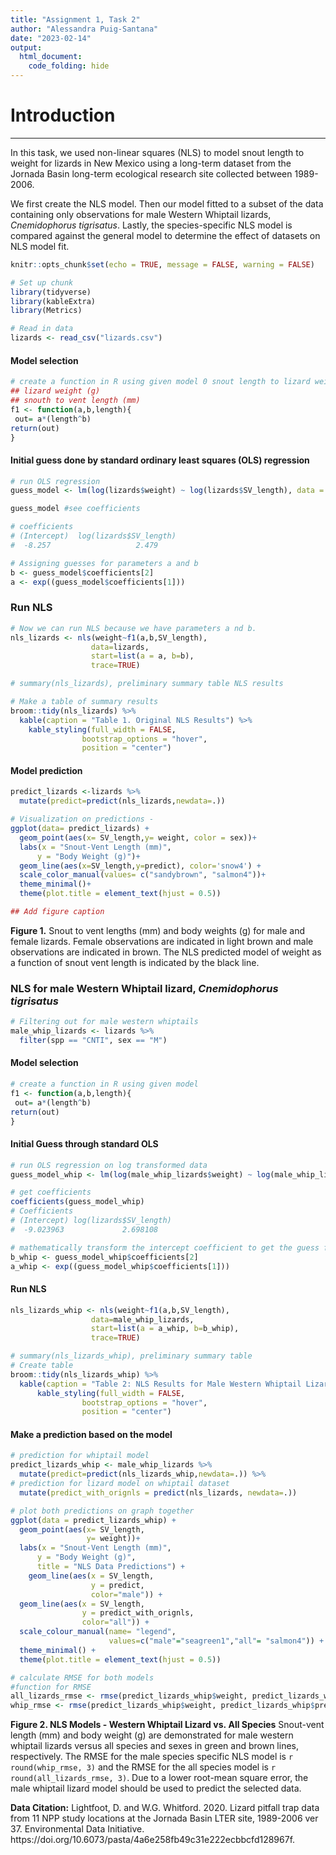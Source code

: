 ```yaml
---
title: "Assignment 1, Task 2"
author: "Alessandra Puig-Santana"
date: "2023-02-14"
output:
  html_document:
    code_folding: hide
---
```

# Introduction
***
In this task, we used non-linear squares (NLS) to model snout length to weight for lizards in New Mexico using a long-term dataset from the Jornada Basin long-term ecological research site collected between 1989-2006.

We first create the NLS model. Then our model fitted to a subset of the data containing only observations for male Western Whiptail lizards, *Cnemidophorus tigrisatus*. Lastly, the species-specific NLS model is compared against the general model to determine the effect of datasets on NLS model fit.


```r
knitr::opts_chunk$set(echo = TRUE, message = FALSE, warning = FALSE)

# Set up chunk
library(tidyverse)
library(kableExtra)
library(Metrics)

```

```r
# Read in data 
lizards <- read_csv("lizards.csv")
```

#### Model selection

```r
# create a function in R using given model 0 snout length to lizard weight
## lizard weight (g)
## snouth to vent length (mm)
f1 <- function(a,b,length){
 out= a*(length^b)
return(out)
}
```

#### Initial guess done by standard ordinary least squares (OLS) regression

```r
# run OLS regression 
guess_model <- lm(log(lizards$weight) ~ log(lizards$SV_length), data = lizards)

guess_model #see coefficients

# coefficients
# (Intercept)  log(lizards$SV_length)  
#  -8.257                   2.479

# Assigning guesses for parameters a and b
b <- guess_model$coefficients[2]
a <- exp((guess_model$coefficients[1]))

```

### Run NLS 

```r
# Now we can run NLS because we have parameters a nd b.
nls_lizards <- nls(weight~f1(a,b,SV_length),
                  data=lizards,
                  start=list(a = a, b=b),
                  trace=TRUE)

# summary(nls_lizards), preliminary summary table NLS results

# Make a table of summary results
broom::tidy(nls_lizards) %>% 
  kable(caption = "Table 1. Original NLS Results") %>% 
    kable_styling(full_width = FALSE,
                bootstrap_options = "hover",
                position = "center")
```

#### Model prediction
```r
predict_lizards <-lizards %>% 
  mutate(predict=predict(nls_lizards,newdata=.))

# Visualization on predictions - 
ggplot(data= predict_lizards) +
  geom_point(aes(x= SV_length,y= weight, color = sex))+
  labs(x = "Snout-Vent Length (mm)",
      y = "Body Weight (g)")+
  geom_line(aes(x=SV_length,y=predict), color='snow4') +
  scale_color_manual(values= c("sandybrown", "salmon4"))+
  theme_minimal()+
  theme(plot.title = element_text(hjust = 0.5))

## Add figure caption
```
**Figure 1.** Snout to vent lengths (mm) and body weights (g) for male and female lizards. Female observations are indicated in light brown and male observations are indicated in brown. The NLS predicted model of weight as a function of snout vent length is indicated by the black line.

### NLS for male Western Whiptail lizard, *Cnemidophorus tigrisatus*
```r
# Filtering out for male western whiptails
male_whip_lizards <- lizards %>% 
  filter(spp == "CNTI", sex == "M")
```

#### Model selection
```r
# create a function in R using given model
f1 <- function(a,b,length){
 out= a*(length^b)
return(out)
}
```

#### Initial Guess through standard OLS
```r
# run OLS regression on log transformed data
guess_model_whip <- lm(log(male_whip_lizards$weight) ~ log(male_whip_lizards$SV_length), data = male_whip_lizards)

# get coefficients
coefficients(guess_model_whip)
# Coefficients
# (Intercept) log(lizards$SV_length) 
#  -9.023963             2.698108

# mathematically transform the intercept coefficient to get the guess for parameter a
b_whip <- guess_model_whip$coefficients[2]
a_whip <- exp((guess_model_whip$coefficients[1]))
```

#### Run NLS
```r
nls_lizards_whip <- nls(weight~f1(a,b,SV_length),
                  data=male_whip_lizards,
                  start=list(a = a_whip, b=b_whip),
                  trace=TRUE)

# summary(nls_lizards_whip), preliminary summary table 
# Create table 
broom::tidy(nls_lizards_whip) %>% 
  kable(caption = "Table 2: NLS Results for Male Western Whiptail Lizard Subset") %>% 
      kable_styling(full_width = FALSE,
                bootstrap_options = "hover",
                position = "center")
```

#### Make a prediction based on the model
```r
# prediction for whiptail model
predict_lizards_whip <- male_whip_lizards %>% 
  mutate(predict=predict(nls_lizards_whip,newdata=.)) %>% 
# prediction for lizard model on whiptail dataset
  mutate(predict_with_orignls = predict(nls_lizards, newdata=.))

# plot both predictions on graph together
ggplot(data = predict_lizards_whip) +
  geom_point(aes(x= SV_length,
                 y= weight))+
  labs(x = "Snout-Vent Length (mm)",
      y = "Body Weight (g)",
      title = "NLS Data Predictions") +
    geom_line(aes(x = SV_length,
                  y = predict, 
                  color="male")) +
  geom_line(aes(x = SV_length, 
                y = predict_with_orignls, 
                color="all")) +
  scale_colour_manual(name= "legend",
                      values=c("male"="seagreen1","all"= "salmon4")) +
  theme_minimal() +
  theme(plot.title = element_text(hjust = 0.5))

# calculate RMSE for both models
#function for RMSE
all_lizards_rmse <- rmse(predict_lizards_whip$weight, predict_lizards_whip$predict_with_orignls)
whip_rmse <- rmse(predict_lizards_whip$weight, predict_lizards_whip$predict)
```

**Figure 2. NLS Models - Western Whiptail Lizard vs. All Species** Snout-vent length (mm) and body weight (g) are demonstrated for male western whiptail lizards versus all species and sexes in green and brown lines, respectively. The RMSE for the male species specific NLS model is `r round(whip_rmse, 3)`  and the RMSE for the all species model is `r round(all_lizards_rmse, 3)`. Due to a lower root-mean square error, the male whiptail lizard model should be used to predict the selected data.

**Data Citation:** Lightfoot, D. and W.G. Whitford. 2020. Lizard pitfall trap data from 11 NPP study locations at the Jornada Basin LTER site, 1989-2006 ver 37. Environmental Data Initiative. https://doi.org/10.6073/pasta/4a6e258fb49c31e222ecbbcfd128967f.
